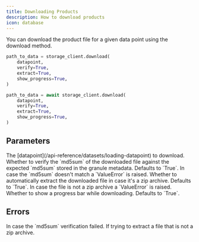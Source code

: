 ```yaml
---
title: Downloading Products
description: How to download products
icon: database
---
```


You can download the product file for a given data point using the download method.

<RequestExample>

```python Python (Sync)
path_to_data = storage_client.download(
    datapoint,
    verify=True,
    extract=True,
    show_progress=True,
)
```

```python Python (Async)
path_to_data = await storage_client.download(
    datapoint,
    verify=True,
    extract=True,
    show_progress=True,
)
```

</RequestExample>

## Parameters

<ParamField path="datapoint" type="xarray.Dataset">
  The [datapoint](/api-reference/datasets/loading-datapoint) to download.
</ParamField>
<ParamField path="verify" type="bool">
  Whether to verify the `md5sum` of the downloaded file against the expected `md5sum` stored in the granule metadata.
  Defaults to `True`. In case the `md5sum` doesn't match a `ValueError` is raised.
</ParamField>
<ParamField path="extract" type="bool">
  Whether to automatically extract the downloaded file in case it's a zip archive. Defaults to `True`. In case the file
  is not a zip archive a `ValueError` is raised.
</ParamField>
<ParamField path="show_progress" type="bool">
  Whether to show a progress bar while downloading. Defaults to `True`.
</ParamField>

## Errors

<ParamField path="ValueError" type="md5sum mismatch: The downloaded file is corrupt.">
  In case the `md5sum` verification failed.
</ParamField>
<ParamField path="ValueError" type="Failed to extract: The downloaded file is not a zip file.">
  If trying to extract a file that is not a zip archive.
</ParamField>
